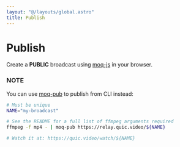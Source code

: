 ```yaml
---
layout: "@/layouts/global.astro"
title: Publish
---
```



<Issues />

# Publish

Create a **PUBLIC** broadcast using [moq-js](https://github.com/kixelated/moq-js) in your browser.

<Client client:only />

### NOTE

You can use [moq-pub](https://github.com/kixelated/moq-rs) to publish from CLI instead:

```bash
# Must be unique
NAME="my-broadcast"

# See the README for a full list of ffmpeg arguments required
ffmpeg -f mp4 - | moq-pub https://relay.quic.video/${NAME}

# Watch it at: https://quic.video/watch/${NAME}
```
